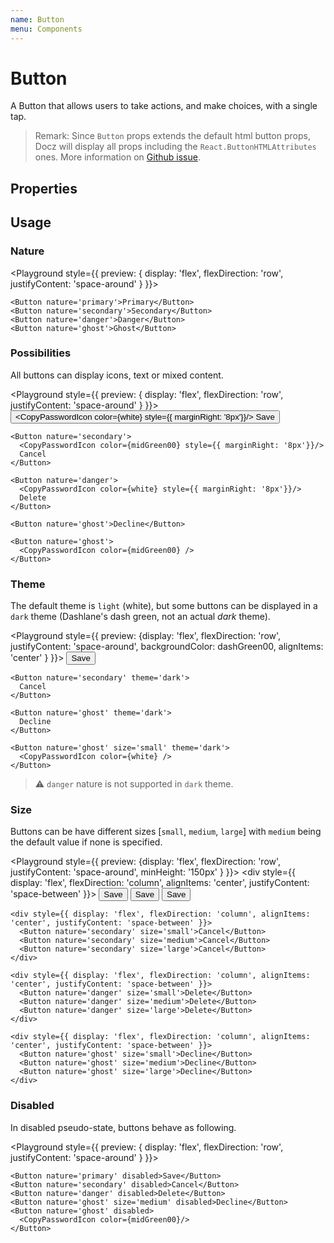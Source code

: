 ```yaml
---
name: Button
menu: Components
---
```



# Button

A Button that allows users to take actions, and make choices, with a single tap.

> Remark: Since `Button` props extends the default html button props, Docz will display all props including the `React.ButtonHTMLAttributes` ones. More information on [Github issue](https://github.com/doczjs/docz/issues/895).

## Properties

<Props of={Button} />

## Usage

### Nature

<Playground style={{ preview: { display: 'flex', flexDirection: 'row', justifyContent: 'space-around' } }}>

    <Button nature='primary'>Primary</Button>
    <Button nature='secondary'>Secondary</Button>
    <Button nature='danger'>Danger</Button>
    <Button nature='ghost'>Ghost</Button>

</Playground>

### Possibilities

All buttons can display icons, text or mixed content.

<Playground style={{ preview: { display: 'flex', flexDirection: 'row', justifyContent: 'space-around' } }}>
    <Button nature='primary'>
      <CopyPasswordIcon color={white} style={{ marginRight: '8px'}}/>
      Save
    </Button>

    <Button nature='secondary'>
      <CopyPasswordIcon color={midGreen00} style={{ marginRight: '8px'}}/>
      Cancel
    </Button>

    <Button nature='danger'>
      <CopyPasswordIcon color={white} style={{ marginRight: '8px'}}/>
      Delete
    </Button>

    <Button nature='ghost'>Decline</Button>

    <Button nature='ghost'>
      <CopyPasswordIcon color={midGreen00} />
    </Button>

</Playground>

### Theme

The default theme is `light` (white), but some buttons can be displayed in a `dark` theme (Dashlane's dash green, not an actual _dark_ theme).

<Playground style={{ preview: {display: 'flex', flexDirection: 'row', justifyContent: 'space-around', backgroundColor: dashGreen00, alignItems: 'center' } }}>
    <Button nature='primary' theme='dark'>
      Save
    </Button>

    <Button nature='secondary' theme='dark'>
      Cancel
    </Button>

    <Button nature='ghost' theme='dark'>
      Decline
    </Button>

    <Button nature='ghost' size='small' theme='dark'>
      <CopyPasswordIcon color={white} />
    </Button>

</Playground>

> ⚠️ `danger` nature is not supported in `dark` theme.

### Size

Buttons can be have different sizes [`small`, `medium`, `large`] with `medium` being the default value if none is specified.

<Playground style={{ preview: {display: 'flex', flexDirection: 'row', justifyContent: 'space-around', minHeight: '150px' } }}>
    <div style={{ display: 'flex', flexDirection: 'column', alignItems: 'center', justifyContent: 'space-between' }}>
      <Button nature='primary' size='small'>Save</Button>
      <Button nature='primary' size='medium'>Save</Button>
      <Button nature='primary' size='large'>Save</Button>
    </div>

    <div style={{ display: 'flex', flexDirection: 'column', alignItems: 'center', justifyContent: 'space-between' }}>
      <Button nature='secondary' size='small'>Cancel</Button>
      <Button nature='secondary' size='medium'>Cancel</Button>
      <Button nature='secondary' size='large'>Cancel</Button>
    </div>

    <div style={{ display: 'flex', flexDirection: 'column', alignItems: 'center', justifyContent: 'space-between' }}>
      <Button nature='danger' size='small'>Delete</Button>
      <Button nature='danger' size='medium'>Delete</Button>
      <Button nature='danger' size='large'>Delete</Button>
    </div>

    <div style={{ display: 'flex', flexDirection: 'column', alignItems: 'center', justifyContent: 'space-between' }}>
      <Button nature='ghost' size='small'>Decline</Button>
      <Button nature='ghost' size='medium'>Decline</Button>
      <Button nature='ghost' size='large'>Decline</Button>
    </div>

</Playground>

### Disabled

In disabled pseudo-state, buttons behave as following.

<Playground style={{ preview: { display: 'flex', flexDirection: 'row', justifyContent: 'space-around' } }}>

    <Button nature='primary' disabled>Save</Button>
    <Button nature='secondary' disabled>Cancel</Button>
    <Button nature='danger' disabled>Delete</Button>
    <Button nature='ghost' size='medium' disabled>Decline</Button>
    <Button nature='ghost' disabled>
      <CopyPasswordIcon color={midGreen00}/>
    </Button>

</Playground>
